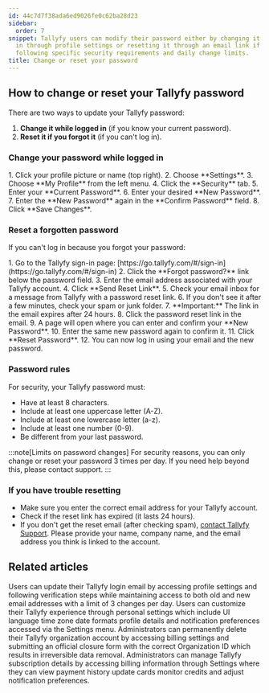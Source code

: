 ```yaml
---
id: 44c7d7f38ada6ed9026fe0c62ba28d23
sidebar:
  order: 7
snippet: Tallyfy users can modify their password either by changing it while logged
  in through profile settings or resetting it through an email link if forgotten while
  following specific security requirements and daily change limits.
title: Change or reset your password
---
```



## How to change or reset your Tallyfy password

There are two ways to update your Tallyfy password:

1.  **Change it while logged in** (if you know your current password).
2.  **Reset it if you forgot it** (if you can't log in).

### Change your password while logged in

<Steps>
1. Click your profile picture or name (top right).
2. Choose **Settings**.
3. Choose **My Profile** from the left menu.
4. Click the **Security** tab.
5. Enter your **Current Password**.
6. Enter your desired **New Password**.
7. Enter the **New Password** again in the **Confirm Password** field.
8. Click **Save Changes**.
</Steps>

### Reset a forgotten password

If you can't log in because you forgot your password:

<Steps>
1. Go to the Tallyfy sign-in page: [https://go.tallyfy.com/#/sign-in](https://go.tallyfy.com/#/sign-in)
2. Click the **Forgot password?** link below the password field.
3. Enter the email address associated with your Tallyfy account.
4. Click **Send Reset Link**.
5. Check your email inbox for a message from Tallyfy with a password reset link.
6. If you don't see it after a few minutes, check your spam or junk folder.
7. **Important:** The link in the email expires after 24 hours.
8. Click the password reset link in the email.
9. A page will open where you can enter and confirm your **New Password**.
10. Enter the same new password again to confirm it.
11. Click **Reset Password**.
12. You can now log in using your email and the new password.
</Steps>

### Password rules

For security, your Tallyfy password must:
- Have at least 8 characters.
- Include at least one uppercase letter (A-Z).
- Include at least one lowercase letter (a-z).
- Include at least one number (0-9).
- Be different from your last password.

:::note[Limits on password changes]
For security reasons, you can only change or reset your password 3 times per day. If you need help beyond this, please contact support.
:::

### If you have trouble resetting

- Make sure you enter the correct email address for your Tallyfy account.
- Check if the reset link has expired (it lasts 24 hours).
- If you don't get the reset email (after checking spam), [contact Tallyfy Support](/products/pro/miscellaneous/support/how-can-i-contact-tallyfys-support-team/). Please provide your name, company name, and the email address you think is linked to the account.


## Related articles
<CardGrid>
<LinkTitleCard header="<b>Personal Settings > Change my email address</b>" href="/products/pro/settings/personal-settings/how-can-i-change-my-email-address-in-tallyfy/" > Users can update their Tallyfy login email by accessing profile settings and following verification steps while maintaining access to both old and new email addresses with a limit of 3 changes per day. </LinkTitleCard>
<LinkTitleCard header="<b>Personal Settings > Personalization settings</b>" href="/products/pro/settings/personal-settings/personalization-settings/" > Users can customize their Tallyfy experience through personal settings which include UI language time zone date formats profile details and notification preferences accessed via the Settings menu. </LinkTitleCard>
<LinkTitleCard header="<b>Personal Settings > Cancel and delete your Tallyfy account</b>" href="/products/pro/settings/personal-settings/how-can-i-cancel-and-delete-my-tallyfy-account/" > Administrators can permanently delete their Tallyfy organization account by accessing billing settings and submitting an official closure form with the correct Organization ID which results in irreversible data removal. </LinkTitleCard>
<LinkTitleCard header="<b>Billing > Access and manage my billing details</b>" href="/products/pro/settings/billing/how-to-access-and-manage-my-billing-details/" > Administrators can manage Tallyfy subscription details by accessing billing information through Settings where they can view payment history update cards monitor credits and adjust notification preferences. </LinkTitleCard>
</CardGrid>